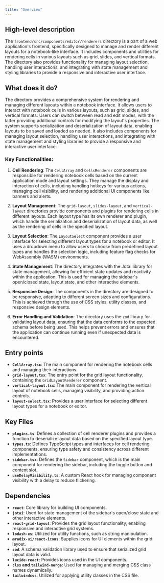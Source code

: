 ```yaml
---
title: "Overview"
---
```


## High-level description

The `frontend/src/components/editor/renderers` directory is a part of a web application's frontend, specifically designed to manage and render different layouts for a notebook-like interface. It includes components and utilities for rendering cells in various layouts such as grid, slides, and vertical formats. The directory also provides functionality for managing layout selection, handling user interactions, and integrating with state management and styling libraries to provide a responsive and interactive user interface.

## What does it do?

The directory provides a comprehensive system for rendering and managing different layouts within a notebook interface. It allows users to interact with notebook cells in various layouts, such as grid, slides, and vertical formats. Users can switch between read and edit modes, with the latter providing additional controls for modifying the layout's properties. The system supports serialization and deserialization of layout data, enabling layouts to be saved and loaded as needed. It also includes components for managing layout selection, handling user interactions, and integrating with state management and styling libraries to provide a responsive and interactive user interface.

### Key Functionalities:

1. **Cell Rendering**: The `CellArray` and `CellsRenderer` components are responsible for rendering notebook cells based on the current application mode and layout settings. They manage the display and interaction of cells, including handling hotkeys for various actions, managing cell visibility, and rendering additional UI components like banners and alerts.

2. **Layout Management**: The `grid-layout`, `slides-layout`, and `vertical-layout` directories provide components and plugins for rendering cells in different layouts. Each layout type has its own renderer and plugin, which handle the serialization and deserialization of layout data, as well as the rendering of cells in the specified layout.

3. **Layout Selection**: The `LayoutSelect` component provides a user interface for selecting different layout types for a notebook or editor. It uses a dropdown menu to allow users to choose from predefined layout types and handles the selection logic, including feature flag checks for WebAssembly (WASM) environments.

4. **State Management**: The directory integrates with the Jotai library for state management, allowing for efficient state updates and reactivity within the application. This is used for managing the sidebar's open/closed state, layout state, and other interactive elements.

5. **Responsive Design**: The components in the directory are designed to be responsive, adapting to different screen sizes and configurations. This is achieved through the use of CSS styles, utility classes, and responsive design elements.

6. **Error Handling and Validation**: The directory uses the `zod` library for validating layout data, ensuring that the data conforms to the expected schema before being used. This helps prevent errors and ensures that the application can continue running even if unexpected data is encountered.

## Entry points

- **`CellArray.tsx`**: The main component for rendering the notebook cells and managing their interactions.
- **`grid-layout.tsx`**: The entry point for the grid layout functionality, containing the `GridLayoutRenderer` component.
- **`vertical-layout.tsx`**: The main component for rendering the vertical layout of notebook cells, managing visibility, and providing action controls.
- **`layout-select.tsx`**: Provides a user interface for selecting different layout types for a notebook or editor.

## Key Files

- **`plugins.ts`**: Defines a collection of cell renderer plugins and provides a function to deserialize layout data based on the specified layout type.
- **`types.ts`**: Defines TypeScript types and interfaces for cell rendering components, ensuring type safety and consistency across different implementations.
- **`sidebar.tsx`**: Defines the `Sidebar` component, which is the main component for rendering the sidebar, including the toggle button and content slot.
- **`useDelayVisibility.ts`**: A custom React hook for managing component visibility with a delay to reduce flickering.

## Dependencies

- **`react`**: Core library for building UI components.
- **`jotai`**: Used for state management of the sidebar's open/close state and other interactive elements.
- **`react-grid-layout`**: Provides the grid layout functionality, enabling responsive and interactive grid systems.
- **`lodash-es`**: Utilized for utility functions, such as string manipulation.
- **`@radix-ui/react-icons`**: Supplies icons for UI elements within the grid layout.
- **`zod`**: A schema validation library used to ensure that serialized grid layout data is valid.
- **`lucide-react`**: Provides icons used in the UI components.
- **`clsx` and `tailwind-merge`**: Used for managing and merging CSS class names dynamically.
- **`tailwindcss`**: Utilized for applying utility classes in the CSS file.